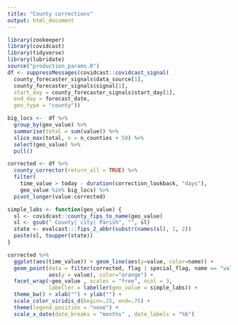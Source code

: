 ```yaml
---
title: "County corrections"
output: html_document
---
```


```r
library(zookeeper)
library(covidcast)
library(tidyverse)
library(lubridate)
source("production_params.R")
df <- suppressMessages(covidcast::covidcast_signal(
  county_forecaster_signals$data_source[1],
  county_forecaster_signals$signal[1],
  start_day = county_forecaster_signals$start_day[1], 
  end_day = forecast_date,
  geo_type = "county")) 

big_locs <-  df %>% 
  group_by(geo_value) %>%
  summarise(total = sum(value)) %>%
  slice_max(total, n = n_counties + 50) %>% 
  select(geo_value) %>%
  pull()

corrected <- df %>% 
  county_corrector(return_all = TRUE) %>% 
  filter(
    time_value > today - duration(correction_lookback, "days"),
    geo_value %in% big_locs) %>%
  pivot_longer(value:corrected)

simple_labs <- function(geo_value) {
  sl <- covidcast::county_fips_to_name(geo_value)
  sl <- gsub(" County| city| Parish", "", sl)
  state <- evalcast:::fips_2_abbr(substr(names(sl), 1, 2))
  paste(sl, toupper(state))
}
```

```r
corrected %>% 
  ggplot(aes(time_value)) + geom_line(aes(y=value, color=name)) +
  geom_point(data = filter(corrected, flag | special_flag, name == "value"), 
             aes(y = value), color="orange") +
  facet_wrap(~geo_value , scales = "free", ncol = 3, 
             labeller = labeller(geo_value = simple_labs)) +
  theme_bw() + xlab("") + ylab("") +
  scale_color_viridis_d(begin=.25, end=.75) + 
  theme(legend.position = "none") +
  scale_x_date(date_breaks = "months" , date_labels = "%b")
```


